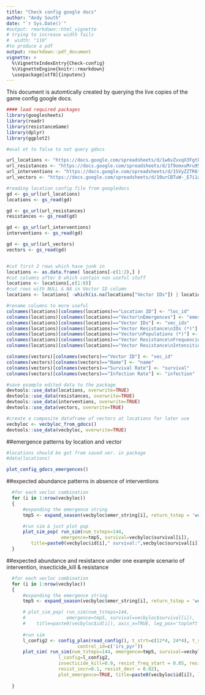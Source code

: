 ```yaml
---
title: "Check config google docs"
author: "Andy South"
date: "`r Sys.Date()`"
#output: rmarkdown::html_vignette
# trying to increase width fails
#  width: "110" 
#to produce a pdf
output: rmarkdown::pdf_document
vignette: >
  %\VignetteIndexEntry{Check-config}
  %\VignetteEngine{knitr::rmarkdown}
  \usepackage[utf8]{inputenc}
---
```


This document is automtically created by querying the live copies of the game config google docs.

```r
#### load required packages
library(googlesheets)
library(readr)
library(resistanceGame)
library(dplyr)
library(ggplot2)
```


```r
#eval et to false to not query gdocs

url_locations <- "https://docs.google.com/spreadsheets/d/1w6vZvxqX3FgtkmM8mUSvB67reekKz148LoQY2OT012M/"
url_resistances <- "https://docs.google.com/spreadsheets/d/1f9omxuMru95xBkmR0hLhrM88tvnxvJjsEXIiDjJOgL4"
url_interventions <- "https://docs.google.com/spreadsheets/d/1SVyZZTR6tmDHRr0hLAyn3UYS6n0x9vuu1YEKJ4M8MIs"
url_vectors <- "https://docs.google.com/spreadsheets/d/10urCBTuW-_E7i1alJOfqXF3r2jglrAQGBsvOGo7k1sA"

#reading location config file from googledocs
gd <- gs_url(url_locations)
locations <- gs_read(gd)

gd <- gs_url(url_resistances)
resistances <- gs_read(gd)

gd <- gs_url(url_interventions)
interventions <- gs_read(gd)

gd <- gs_url(url_vectors)
vectors <- gs_read(gd)


#cut first 2 rows which have junk in
locations <- as.data.frame( locations[-c(1:2),] )
#cut columns after 8 which contain non useful stuff
locations <- locations[,c(1:8)] 
#cut rows with NULL & NA in Vector ID column
locations <- locations[ -which(is.na(locations["Vector IDs"]) | locations["Vector IDs"]=='NULL'), ] 

#rename columns to more useful
colnames(locations)[colnames(locations)=="Location ID"] <- "loc_id"
colnames(locations)[colnames(locations)=="Vector\nEmergences"] <- "emergences"
colnames(locations)[colnames(locations)=="Vector IDs"] <- "vec_ids"
colnames(locations)[colnames(locations)=="Vector Resistance\nIDs (*)"] <- "vec_res_ids"
colnames(locations)[colnames(locations)=="Vector\nPopulations (*)"] <- "vec_abund"
colnames(locations)[colnames(locations)=="Vector Resistance\nFrequencies (*)"] <- "vec_res_freqs"
colnames(locations)[colnames(locations)=="Vector Resistance\nIntensities (*)"] <- "vec_res_ints"

colnames(vectors)[colnames(vectors)=="Vector ID"] <- "vec_id"
colnames(vectors)[colnames(vectors)=="Name"] <- "name"
colnames(vectors)[colnames(vectors)=="Survival Rate"] <- "survival"
colnames(vectors)[colnames(vectors)=="Infection Rate"] <- "infection"

#save example edited data to the package
devtools::use_data(locations, overwrite=TRUE)
devtools::use_data(resistances, overwrite=TRUE)
devtools::use_data(interventions, overwrite=TRUE)
devtools::use_data(vectors, overwrite=TRUE)
```

```r

#create a composite dataframe of vectors at locations for later use
vecbyloc <- vecbyloc_from_gdocs()
devtools::use_data(vecbyloc, overwrite=TRUE)

```


##emergence patterns by location and vector

```r
#locations should be got from saved ver. in package
#data(locations)

plot_config_gdocs_emergences()

```


##expected abundance patterns in absence of interventions

```r

  #for each vecloc combination
  for (i in 1:nrow(vecbyloc))
  {
      #expanding the emergence string
      tmp5 <- expand_season(vecbyloc$emer_string[i], return_tstep = 'weeks')

      #run sim & just plot pop
      plot_sim_pop( run_sim(num_tsteps=144,
                    emergence=tmp5, survival=vecbyloc$survival[i]),
         title=paste0(vecbyloc$id[i]," survival:",vecbyloc$survival[i]), axis_x=TRUE, leg_pos='topleft')
  }

```

##expected abundance and resistance under one example scenario of intervention, insecticide_kill & resistance

```r

  #for each vecloc combination
  for (i in 1:nrow(vecbyloc))
  {
      #expanding the emergence string
      tmp5 <- expand_season(vecbyloc$emer_string[i], return_tstep = 'weeks')

      # plot_sim_pop( run_sim(num_tsteps=144,
      #               emergence=tmp5, survival=vecbyloc$survival[i]),
      #    title=paste0(vecbyloc$id[i]), axis_x=TRUE, leg_pos='topleft')
      
      #run sim
      l_config2 <- config_plan(read_config(), t_strt=c(12*4, 24*4), t_stop=c(18*4,30*4),
                          control_id=c('irs_pyr'))
      plot_sim( run_sim(num_tsteps=144, emergence=tmp5, survival=vecbyloc$survival[i],
                   l_config=l_config2,
                   insecticide_kill=0.9, resist_freq_start = 0.05, resist_mech='metabolic',
                   resist_incr=0.1, resist_decr = 0.02),           
                   plot_emergence=TRUE, title=paste0(vecbyloc$id[i]), leg_pos='topleft' )
      
  }


```



